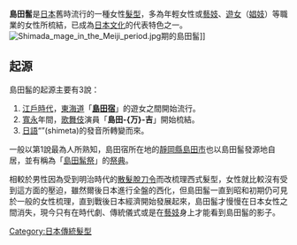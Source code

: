 {{japanese|japanese=島田髷|kana=しまだまげ|romaji=shimada mage}}
'''島田髷'''是[[日本|日本]]舊時流行的一種女性[[髮型|髮型]]，多為年輕女性或[[藝妓|藝妓]]、[[遊女|遊女]]（[[娼妓|娼妓]]）等職業的女性所梳結，已成為[[日本文化|日本文化]]的代表特色之一。
[[File:Shimada_mage_in_the_Meiji_period.jpg|thumb]]期的島田髷]]
==起源==
島田髷的起源主要有3說：
#[[江戶時代|江戶時代]]，[[東海道|東海道]]「'''[[島田市|島田]][[宿場|宿]]'''」的遊女之間開始流行。
#[[寬永|寬永]]年間，[[歌舞伎|歌舞伎]]演員「'''島田-{万}-吉'''」開始梳結。
#[[日語|日語]]“'''{{lang|ja|締めた}}'''”(shimeta)的發音所轉變而來。
一般以第1說最為人所熟知，島田宿所在地的[[靜岡縣|靜岡縣]][[島田市|島田市]]也以島田髷發源地自居，並有稱為「[[島田髷祭|島田髷祭]]」的[[祭_(日本)|祭典]]。

相較於男性因為受到明治時代的[[散髮脫刀令|散髮脫刀令]]而改梳理西式髮型，女性就比較沒有受到這方面的壓迫，雖然爾後日本進行全盤的西化，但島田髷一直到昭和初期仍可見於一般的女性梳理，直到戰後日本經濟開始發展起來，島田髷才慢慢在日本女性之間消失，現今只有在時代劇、傳統儀式或是在[[藝妓|藝妓]]身上才能看到島田髷的影子。

[[Category:日本傳統髮型|Category:日本傳統髮型]]